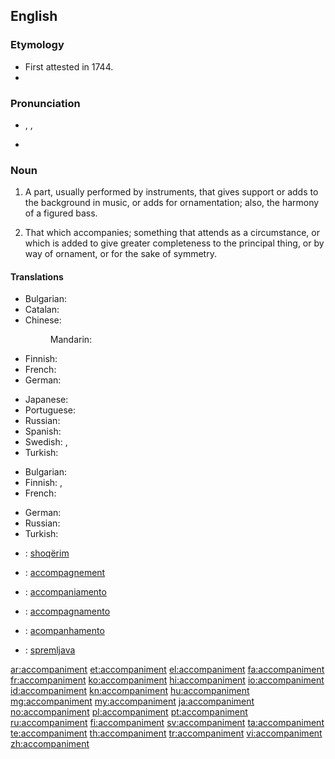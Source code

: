 ==English==

===Etymology===
* First attested in 1744.
* {{suffix|accompany|ment}}

===Pronunciation===
* {{enPR|ə-kŭmʹpə-nē-mənt}}, {{IPA|/ə.ˈkʌm.pə.ni.mənt/|/ə.ˈkʌmp.ni.mənt/}}, {{X-SAMPA|/@"kVmp@nim@nt/}}
* {{audio|En-us-accompaniment.ogg|Audio (US)}}

===Noun===
{{en-noun}}

# {{context|music}} A part, usually performed by instruments, that gives support or adds to the background in music, or adds for ornamentation; also, the harmony of a figured bass.
# That which accompanies; something that attends as a circumstance, or which is added to give greater completeness to the principal thing, or by way of ornament, or for the sake of symmetry.

====Translations====
{{trans-top|music: that which gives support or adds to the background}}
* Bulgarian: {{t+|bg|съпровод}}
* Catalan: {{t-|ca|segona|f}}
* Chinese:
*: Mandarin: {{t|zh|伴奏|tr=bànzòu|sc=Hani}}
* Finnish: {{t-|fi|säestys}}
* French: {{t+|fr|accompagnement|m}}
* German: {{t+|de|Begleitung|f}}
{{trans-mid}}
* Japanese: {{t+|ja|伴奏|tr=ばんそう, bansō|sc=Jpan}}
* Portuguese: {{t+|pt|acompanhamento|m}}
* Russian: {{t+|ru|аккомпанемент|m|tr=akkompanemént|sc=Cyrl}}
* Spanish: {{t-|es|acompañamiento|m}}
* Swedish: {{t+|sv|ackompanjemang}},  {{t+|sv|komp|n}}
* Turkish: {{t+|tr|eşlik}}
{{trans-bottom}}

{{trans-top|that which accompanies}}
* Bulgarian: {{t+|bg|съпровод}}
* Finnish: {{t-|fi|lisuke}}, {{t+|fi|seuralainen}}
* French: {{t+|fr|accompagnement|m}}
{{trans-mid}}
* German: {{t+|de|Begleitung|f}}
* Russian: {{t+|ru|сопровождение|n|tr=soprovoždénije|sc=Cyrl}}
* Turkish: {{t+|tr|eşlik}}
{{trans-bottom}}

{{checktrans-top}}
* {{ttbc|sq}}: [[shoqërim]]
* {{ttbc|fr}}: [[accompagnement]]
* {{ttbc|ia}}: [[accompaniamento]]
{{trans-mid}}
* {{ttbc|it}}: [[accompagnamento]]
* {{ttbc|pt}}: [[acompanhamento]]
* {{ttbc|sl}}: [[spremljava]] {{f}}
{{trans-bottom}}

[[ar:accompaniment]]
[[et:accompaniment]]
[[el:accompaniment]]
[[fa:accompaniment]]
[[fr:accompaniment]]
[[ko:accompaniment]]
[[hi:accompaniment]]
[[io:accompaniment]]
[[id:accompaniment]]
[[kn:accompaniment]]
[[hu:accompaniment]]
[[mg:accompaniment]]
[[my:accompaniment]]
[[ja:accompaniment]]
[[no:accompaniment]]
[[pl:accompaniment]]
[[pt:accompaniment]]
[[ru:accompaniment]]
[[fi:accompaniment]]
[[sv:accompaniment]]
[[ta:accompaniment]]
[[te:accompaniment]]
[[th:accompaniment]]
[[tr:accompaniment]]
[[vi:accompaniment]]
[[zh:accompaniment]]